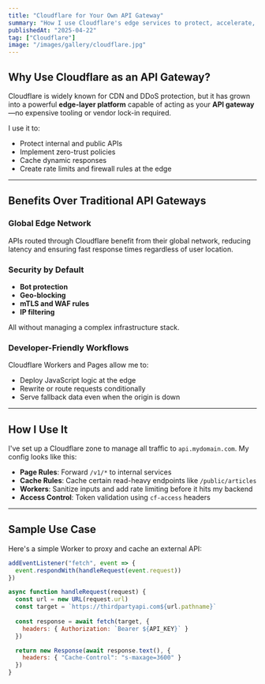```yaml
---
title: "Cloudflare for Your Own API Gateway"
summary: "How I use Cloudflare's edge services to protect, accelerate, and simplify my API infrastructure."
publishedAt: "2025-04-22"
tag: ["Cloudflare"]
image: "/images/gallery/cloudflare.jpg"
---
```


## Why Use Cloudflare as an API Gateway?

Cloudflare is widely known for CDN and DDoS protection, but it has grown into a powerful **edge-layer platform** capable of acting as your **API gateway**—no expensive tooling or vendor lock-in required.

I use it to:
- Protect internal and public APIs
- Implement zero-trust policies
- Cache dynamic responses
- Create rate limits and firewall rules at the edge

---

## Benefits Over Traditional API Gateways

###  Global Edge Network  
APIs routed through Cloudflare benefit from their global network, reducing latency and ensuring fast response times regardless of user location.

###  Security by Default  
- **Bot protection**
- **Geo-blocking**
- **mTLS and WAF rules**
- **IP filtering**

All without managing a complex infrastructure stack.

###  Developer-Friendly Workflows  
Cloudflare Workers and Pages allow me to:
- Deploy JavaScript logic at the edge
- Rewrite or route requests conditionally
- Serve fallback data even when the origin is down

---

## How I Use It

I've set up a Cloudflare zone to manage all traffic to `api.mydomain.com`. My config looks like this:

-  **Page Rules**: Forward `/v1/*` to internal services
-  **Cache Rules**: Cache certain read-heavy endpoints like `/public/articles`
-  **Workers**: Sanitize inputs and add rate limiting before it hits my backend
-  **Access Control**: Token validation using `cf-access` headers

---

## Sample Use Case

Here's a simple Worker to proxy and cache an external API:

```js
addEventListener("fetch", event => {
  event.respondWith(handleRequest(event.request))
})

async function handleRequest(request) {
  const url = new URL(request.url)
  const target = `https://thirdpartyapi.com${url.pathname}`
  
  const response = await fetch(target, {
    headers: { Authorization: `Bearer ${API_KEY}` }
  })

  return new Response(await response.text(), {
    headers: { "Cache-Control": "s-maxage=3600" }
  })
}
